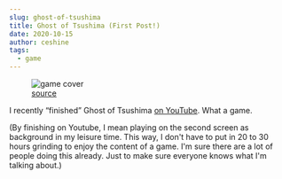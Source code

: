 ```yaml
---
slug: ghost-of-tsushima
title: Ghost of Tsushima (First Post!)
date: 2020-10-15
author: ceshine
tags:
  - game
---
```

<figure class="chart">
  <img src="/images/ghost-of-tsushima-review.jpg" alt="game cover" />
  <figcaption><a href="">source</a></figcaption>
</figure>

I recently “finished” Ghost of Tsushima [on YouTube](https://www.youtube.com/playlist?list=PLVknSjv5hAFJSWy2rEHngAjwUgy-YfwLc). What a game. 

(By finishing on Youtube, I mean playing on the second screen as background in my leisure time. This way, I don't have to put in 20 to 30 hours grinding to enjoy the content of a game. I'm sure there are a lot of people doing this already. Just to make sure everyone knows what I'm talking about.)
